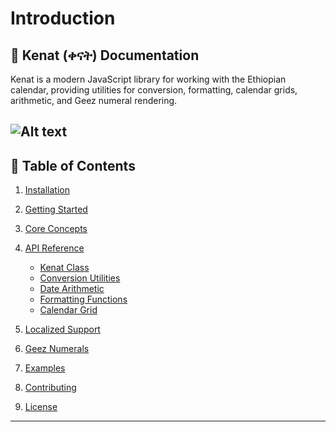 # Introduction

## 📘 Kenat (ቀናት) Documentation

Kenat is a modern JavaScript library for working with the Ethiopian calendar, providing utilities for conversion, formatting, calendar grids, arithmetic, and Geez numeral rendering.

![Alt text](/kenatbanner.png)
---

## 🧭 Table of Contents

1. [Installation](doc/installation)
2. [Getting Started](doc/getting-started)
3. [Core Concepts](doc/core-concepts)
4. [API Reference](doc/api-reference)

   * [Kenat Class](doc/kenat-class)
   * [Conversion Utilities](doc/conversion-utilities)
   * [Date Arithmetic](doc/date-arithmetic)
   * [Formatting Functions](doc/formatting-functions)
   * [Calendar Grid](doc/calendar-grid)
5. [Localized Support](doc/localized-support)
6. [Geez Numerals](doc/geez-numerals)
7. [Examples](doc/examples)
8. [Contributing](doc/contributing)
9. [License](doc/license)

---